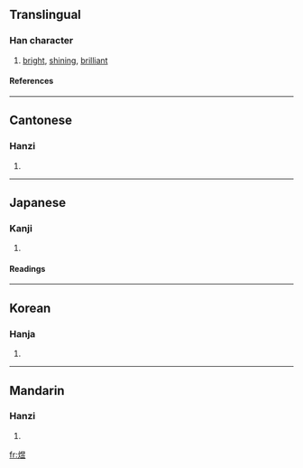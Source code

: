 ==Translingual==
===Han character===
{{Han char|rn=86|rad=火|as=09|sn=13|four=9681<sub>8</sub>|canj=火日卜廿 (FAYT)}}
# [[bright]], [[shining]], [[brilliant]]
====References====
{{Han ref|kx=0677.150|dkj=19207|dj=1088.040|hdz=32217.060|uh=715C|ud=29020|bh=B7D4|bd=47060}}

----
==Cantonese==
===Hanzi===
{{yue-hanzi|jyut=|y=yuk1}}
# {{defn|Cantonese}}

----
==Japanese==
===Kanji===
{{ja-kanji|grade=|rs=火09}}
# {{defn|Japanese}} 
====Readings====
{{ja-readings|on=[[いく]] (iku), [[いう]] (iu), [[おう]] (ō)|kun=[[かがやく]] (kagayaku)}}

----
==Korean==
===Hanja===
{{ko-hanja|hangeul=[[욱]], [[읍]]|eumhun=|rv=uk, eup|mr=uk, ŭp|y=wuk, up}}
# {{defn|Korean}}

----
==Mandarin==
===Hanzi===
{{cmn-hanzi|pin=[[yù]] (yu4)|wg=yü<sup>4</sup>}}
# {{defn|Mandarin}}

[[fr:煜]]